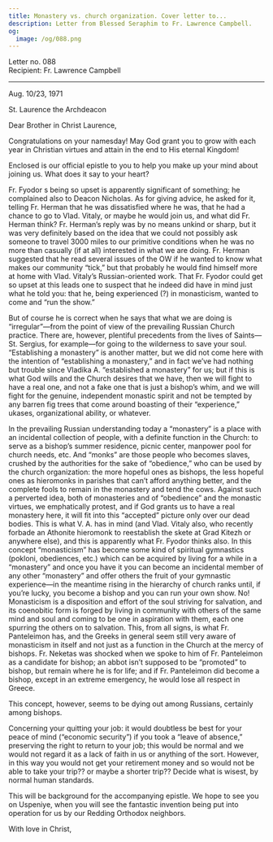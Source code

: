 ```yaml
---
title: Monastery vs. church organization. Cover letter to...
description: Letter from Blessed Seraphim to Fr. Lawrence Campbell.
og:
  image: /og/088.png
---
```


<div style={{textAlign:'right', fontFamily:'monospace'}}>Letter no. 088</div>
<div style={{textAlign:'left', fontFamily:'monospace'}}>Recipient: Fr. Lawrence Campbell</div>

---

Aug. 10/23, 1971

St. Laurence the Archdeacon

Dear Brother in Christ Laurence,

Congratulations on your namesday! May God grant you to grow with each year in Christian virtues and attain in the end to His eternal Kingdom!

Enclosed is our official epistle to you to help you make up your mind about joining us. What does it say to your heart?

Fr. Fyodor s being so upset is apparently significant of something; he complained also to Deacon Nicholas. As for giving advice, he asked for it, telling Fr. Herman that he was dissatisfied where he was, that he had a chance to go to Vlad. Vitaly, or maybe he would join us, and what did Fr. Herman think? Fr. Herman’s reply was by no means unkind or sharp, but it was very definitely based on the idea that we could not possibly ask someone to travel 3000 miles to our primitive conditions when he was no more than casually (if at all) interested in what we are doing. Fr. Herman suggested that he read several issues of the OW if he wanted to know what makes our community “tick,” but that probably he would find himself more at home with Vlad. Vitaly’s Russian-oriented work. That Fr. Fyodor could get so upset at this leads one to suspect that he indeed did have in mind just what he told you: that he, being experienced (?) in monasticism, wanted to come and “run the show.”

But of course he is correct when he says that what we are doing is “irregular”—from the point of view of the prevailing Russian Church practice. There are, however, plentiful precedents from the lives of Saints—St. Sergius, for example—for going to the wilderness to save your soul. “Establishing a monastery” is another matter, but we did not come here with the intention of “establishing a monastery,” and in fact we’ve had nothing but trouble since Vladika A. “established a monastery” for us; but if this is what God wills and the Church desires that we have, then we will fight to have a real one, and not a fake one that is just a bishop’s whim, and we will fight for the genuine, independent monastic spirit and not be tempted by any barren fig trees that come around boasting of their “experience,” ukases, organizational ability, or whatever.

In the prevailing Russian understanding today a “monastery” is a place with an incidental collection of people, with a definite function in the Church: to serve as a bishop’s summer residence, picnic center, manpower pool for church needs, etc. And “monks” are those people who becomes slaves, crushed by the authorities for the sake of “obedience,” who can be used by the church organization: the more hopeful ones as bishops, the less hopeful ones as hieromonks in parishes that can’t afford anything better, and the complete fools to remain in the monastery and tend the cows. Against such a perverted idea, both of monasteries and of “obedience” and the monastic virtues, we emphatically protest, and if God grants us to have a real monastery here, it will fit into this “accepted” picture only over our dead bodies. This is what V. A. has in mind (and Vlad. Vitaly also, who recently forbade an Athonite hieromonk to reestablish the skete at Grad Kitezh or anywhere else), and this is apparently what Fr. Fyodor thinks also. In this concept “monasticism” has become some kind of spiritual gymnastics (pokloni, obediences, etc.) which can be acquired by living for a while in a “monastery” and once you have it you can become an incidental member of any other “monastery” and offer others the fruit of your gymnastic experience—in the meantime rising in the hierarchy of church ranks until, if you’re lucky, you become a bishop and you can run your own show. No! Monasticism is a disposition and effort of the soul striving for salvation, and its coenobitic form is forged by living in community with others of the same mind and soul and coming to be one in aspiration with them, each one spurring the others on to salvation. This, from all signs, is what Fr. Panteleimon has, and the Greeks in general seem still very aware of monasticism in itself and not just as a function in the Church at the mercy of bishops. Fr. Neketas was shocked when we spoke to him of Fr. Panteleimon as a candidate for bishop; an abbot isn’t supposed to be “promoted” to bishop, but remain where he is for life; and if Fr. Panteleimon did become a bishop, except in an extreme emergency, he would lose all respect in Greece.

This concept, however, seems to be dying out among Russians, certainly among bishops.

Concerning your quitting your job: it would doubtless be best for your peace of mind (“economic security”) if you took a “leave of absence,” preserving the right to return to your job; this would be normal and we would not regard it as a lack of faith in us or anything of the sort. However, in this way you would not get your retirement money and so would not be able to take your trip?? or maybe a shorter trip?? Decide what is wisest, by normal human standards.

This will be background for the accompanying epistle. We hope to see you on Uspeniye, when you will see the fantastic invention being put into operation for us by our Redding Orthodox neighbors.

With love in Christ,